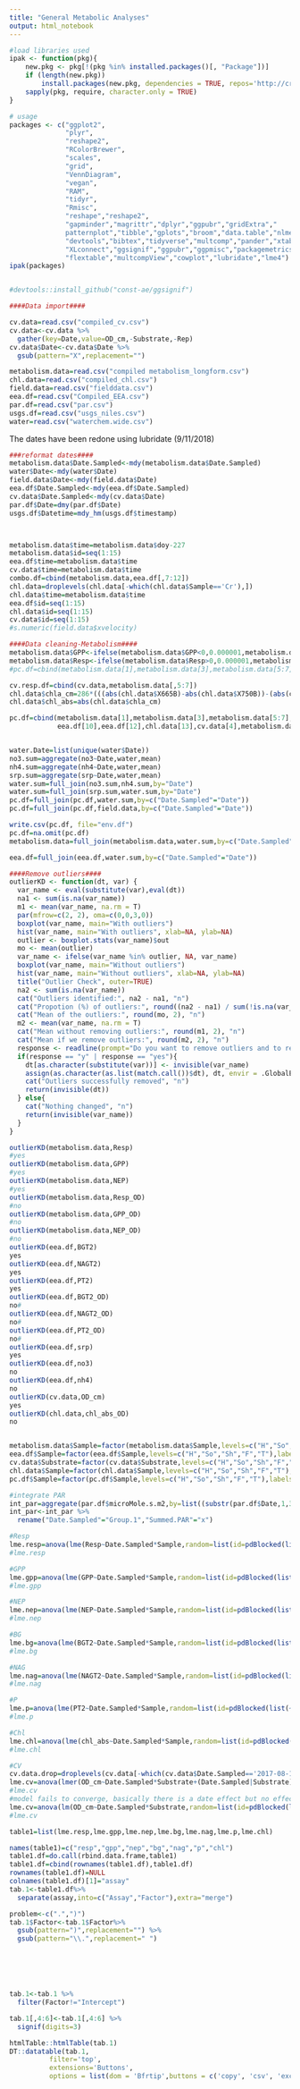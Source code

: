```yaml
---
title: "General Metabolic Analyses"
output: html_notebook
---
```

```r
#load libraries used
ipak <- function(pkg){
    new.pkg <- pkg[!(pkg %in% installed.packages()[, "Package"])]
    if (length(new.pkg)) 
        install.packages(new.pkg, dependencies = TRUE, repos='http://cran.us.r-project.org')
    sapply(pkg, require, character.only = TRUE)
}

# usage
packages <- c("ggplot2", 
              "plyr", 
              "reshape2", 
              "RColorBrewer", 
              "scales", 
              "grid",
              "VennDiagram",
              "vegan",
              "RAM",
              "tidyr",
              "Rmisc",
              "reshape","reshape2",
              "gapminder","magrittr","dplyr","ggpubr","gridExtra","
              patternplot","tibble","gplots","broom","data.table","nlme",
              "devtools","bibtex","tidyverse","multcomp","pander","xtable",
              "XLconnect","ggsignif","ggpubr","ggpmisc","packagemetrics",
              "flextable","multcompView","cowplot","lubridate","lme4")
ipak(packages)


#devtools::install_github("const-ae/ggsignif")
```

```r
####Data import####

cv.data=read.csv("compiled_cv.csv")
cv.data<-cv.data %>% 
  gather(key=Date,value=OD_cm,-Substrate,-Rep)
cv.data$Date<-cv.data$Date %>% 
  gsub(pattern="X",replacement="")

metabolism.data=read.csv("compiled metabolism_longform.csv")
chl.data=read.csv("compiled_chl.csv")
field.data=read.csv("fielddata.csv")
eea.df=read.csv("Compiled_EEA.csv")
par.df=read.csv("par.csv")
usgs.df=read.csv("usgs_niles.csv")
water=read.csv("waterchem.wide.csv")
```


The dates have been redone using lubridate (9/11/2018)
```r
###reformat dates####
metabolism.data$Date.Sampled<-mdy(metabolism.data$Date.Sampled)
water$Date<-mdy(water$Date)
field.data$Date<-mdy(field.data$Date)
eea.df$Date.Sampled<-mdy(eea.df$Date.Sampled)
cv.data$Date.Sampled<-mdy(cv.data$Date)
par.df$Date=dmy(par.df$Date) 
usgs.df$Datetime=mdy_hm(usgs.df$timestamp)



metabolism.data$time=metabolism.data$doy-227
metabolism.data$id=seq(1:15)
eea.df$time=metabolism.data$time
cv.data$time=metabolism.data$time
combo.df=cbind(metabolism.data,eea.df[,7:12])
chl.data=droplevels(chl.data[-which(chl.data$Sample=='Cr'),])
chl.data$time=metabolism.data$time
eea.df$id=seq(1:15)
chl.data$id=seq(1:15)
cv.data$id=seq(1:15)
#s.numeric(field.data$xvelocity)
```



```r
####Data cleaning-Metabolism####
metabolism.data$GPP<-ifelse(metabolism.data$GPP<0,0.000001,metabolism.data$GPP)
metabolism.data$Resp<-ifelse(metabolism.data$Resp>0,0.000001,metabolism.data$Resp)
#pc.df=cbind(metabolism.data[1],metabolism.data[3],metabolism.data[5:7],eea.df[8],eea.df[10],eea.df[12])

cv.resp.df=cbind(cv.data,metabolism.data[,5:7])
chl.data$chla_cm=286*(((abs(chl.data$X665B)-abs(chl.data$X750B))-(abs(chl.data$X665A)-abs(chl.data$X750A))*5)/chl.data$area)
chl.data$chl_abs=abs(chl.data$chla_cm)

pc.df=cbind(metabolism.data[1],metabolism.data[3],metabolism.data[5:7],eea.df[8],
            eea.df[10],eea.df[12],chl.data[13],cv.data[4],metabolism.data[8])


water.Date=list(unique(water$Date))
no3.sum=aggregate(no3~Date,water,mean)
nh4.sum=aggregate(nh4~Date,water,mean)
srp.sum=aggregate(srp~Date,water,mean)
water.sum=full_join(no3.sum,nh4.sum,by="Date")
water.sum=full_join(srp.sum,water.sum,by="Date")
pc.df=full_join(pc.df,water.sum,by=c("Date.Sampled"="Date"))
pc.df=full_join(pc.df,field.data,by=c("Date.Sampled"="Date"))

write.csv(pc.df, file="env.df")
pc.df=na.omit(pc.df)
metabolism.data=full_join(metabolism.data,water.sum,by=c("Date.Sampled"="Date"))

eea.df=full_join(eea.df,water.sum,by=c("Date.Sampled"="Date"))
```

```r
####Remove outliers####
outlierKD <- function(dt, var) {
  var_name <- eval(substitute(var),eval(dt))
  na1 <- sum(is.na(var_name))
  m1 <- mean(var_name, na.rm = T)
  par(mfrow=c(2, 2), oma=c(0,0,3,0))
  boxplot(var_name, main="With outliers")
  hist(var_name, main="With outliers", xlab=NA, ylab=NA)
  outlier <- boxplot.stats(var_name)$out
  mo <- mean(outlier)
  var_name <- ifelse(var_name %in% outlier, NA, var_name)
  boxplot(var_name, main="Without outliers")
  hist(var_name, main="Without outliers", xlab=NA, ylab=NA)
  title("Outlier Check", outer=TRUE)
  na2 <- sum(is.na(var_name))
  cat("Outliers identified:", na2 - na1, "n")
  cat("Propotion (%) of outliers:", round((na2 - na1) / sum(!is.na(var_name))*100, 1), "n")
  cat("Mean of the outliers:", round(mo, 2), "n")
  m2 <- mean(var_name, na.rm = T)
  cat("Mean without removing outliers:", round(m1, 2), "n")
  cat("Mean if we remove outliers:", round(m2, 2), "n")
  response <- readline(prompt="Do you want to remove outliers and to replace with NA? [yes/no]: ")
  if(response == "y" | response == "yes"){
    dt[as.character(substitute(var))] <- invisible(var_name)
    assign(as.character(as.list(match.call())$dt), dt, envir = .GlobalEnv)
    cat("Outliers successfully removed", "n")
    return(invisible(dt))
  } else{
    cat("Nothing changed", "n")
    return(invisible(var_name))
  }
}

outlierKD(metabolism.data,Resp)
#yes
outlierKD(metabolism.data,GPP)
#yes
outlierKD(metabolism.data,NEP)
#yes
outlierKD(metabolism.data,Resp_OD)
#no
outlierKD(metabolism.data,GPP_OD)
#no
outlierKD(metabolism.data,NEP_OD)
#no
outlierKD(eea.df,BGT2)
yes
outlierKD(eea.df,NAGT2)
yes
outlierKD(eea.df,PT2)
yes
outlierKD(eea.df,BGT2_OD)
no#
outlierKD(eea.df,NAGT2_OD)
no#
outlierKD(eea.df,PT2_OD)
no#
outlierKD(eea.df,srp)
yes
outlierKD(eea.df,no3)
no
outlierKD(eea.df,nh4)
no
outlierKD(cv.data,OD_cm)
yes
outlierKD(chl.data,chl_abs_OD)
no



```

```r

metabolism.data$Sample=factor(metabolism.data$Sample,levels=c("H","So","Sh","F","T"),labels=c("PVC","Soft PE","Sheet PE","PS","Tile"))
eea.df$Sample=factor(eea.df$Sample,levels=c("H","So","Sh","F","T"),labels=c("PVC","Soft PE","Sheet PE","PS","Tile"))
cv.data$Substrate=factor(cv.data$Substrate,levels=c("H","So","Sh","F","T"),labels=c("PVC","Soft PE","Sheet PE","PS","Tile"))
chl.data$Sample=factor(chl.data$Sample,levels=c("H","So","Sh","F","T"),labels=c("PVC","Soft PE","Sheet PE","PS","Tile"))
pc.df$Sample=factor(pc.df$Sample,levels=c("H","So","Sh","F","T"),labels=c("PVC","Soft PE","Sheet PE","PS","Tile"))

#integrate PAR
int_par=aggregate(par.df$microMole.s.m2,by=list((substr(par.df$Date,1,385))),mean)
int_par<-int_par %>% 
  rename("Date.Sampled"="Group.1","Summed.PAR"="x")
```

```r
#Resp
lme.resp=anova(lme(Resp~Date.Sampled*Sample,random=list(id=pdBlocked(list(~1,pdIdent(~Sample-1),pdIdent(~Date.Sampled-1)))),method="ML",na.action=na.omit,data=metabolism.data))
#lme.resp

#GPP
lme.gpp=anova(lme(GPP~Date.Sampled*Sample,random=list(id=pdBlocked(list(~1,pdIdent(~Sample-1),pdIdent(~Date.Sampled-1)))),method="ML",na.action=na.omit,data=metabolism.data))
#lme.gpp

#NEP
lme.nep=anova(lme(NEP~Date.Sampled*Sample,random=list(id=pdBlocked(list(~1,pdIdent(~Sample-1),pdIdent(~Date.Sampled-1)))),method="ML",na.action=na.omit,data=metabolism.data))
#lme.nep

#BG
lme.bg=anova(lme(BGT2~Date.Sampled*Sample,random=list(id=pdBlocked(list(~1,pdIdent(~Sample-1),pdIdent(~Date.Sampled-1)))),method="ML",na.action=na.omit,data=eea.df))
#lme.bg

#NAG
lme.nag=anova(lme(NAGT2~Date.Sampled*Sample,random=list(id=pdBlocked(list(~1,pdIdent(~Sample-1),pdIdent(~Date.Sampled-1)))),method="ML",na.action=na.omit,data=eea.df))
#lme.nag

#P
lme.p=anova(lme(PT2~Date.Sampled*Sample,random=list(id=pdBlocked(list(~1,pdIdent(~Sample-1),pdIdent(~Date.Sampled-1)))),method="ML",na.action=na.omit,data=eea.df))
#lme.p

#Chl
lme.chl=anova(lme(chl_abs~Date.Sampled*Sample,random=list(id=pdBlocked(list(~1,pdIdent(~Sample-1),pdIdent(~Date.Sampled-1)))),method="ML",na.action=na.omit,data=chl.data))
#lme.chl

#CV
cv.data.drop=droplevels(cv.data[-which(cv.data$Date.Sampled=='2017-08-15'),])
lme.cv=anova(lmer(OD_cm~Date.Sampled*Substrate+(Date.Sampled|Substrate),na.action=na.omit,data=cv.data.drop))
#lme.cv
#model fails to converge, basically there is a date effect but no effect of sample
lme.cv=anova(lm(OD_cm~Date.Sampled*Substrate,random=list(id=pdBlocked(list(~1,pdIdent(~Substrate-1),pdIdent(~Date.Sampled-1)))),method="ML",na.action=na.omit,data=cv.data))
#lme.cv

table1=list(lme.resp,lme.gpp,lme.nep,lme.bg,lme.nag,lme.p,lme.chl)

names(table1)=c("resp","gpp","nep","bg","nag","p","chl")
table1.df=do.call(rbind.data.frame,table1)
table1.df=cbind(rownames(table1.df),table1.df)
rownames(table1.df)=NULL
colnames(table1.df)[1]="assay"
tab.1<-table1.df%>%
  separate(assay,into=c("Assay","Factor"),extra="merge")

problem<-c(".",")")
tab.1$Factor<-tab.1$Factor%>% 
  gsub(pattern=")",replacement="") %>% 
  gsub(pattern="\\.",replacement=" ")






tab.1<-tab.1 %>% 
  filter(Factor!="Intercept")

tab.1[,4:6]<-tab.1[,4:6] %>% 
  signif(digits=3)

htmlTable::htmlTable(tab.1)
DT::datatable(tab.1,
          filter='top',
          extensions='Buttons',
          options = list(dom = 'Bfrtip',buttons = c('copy', 'csv', 'excel', 'pdf', 'print')))


```

```r

```

